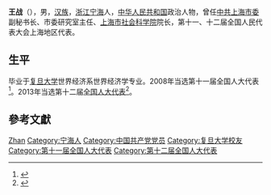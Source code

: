 '''王战'''（{{bd|1952年||}}），男，[[汉族|汉族]]，[[浙江|浙江]][[宁海|宁海]]人，[[中华人民共和国|中华人民共和国]]政治人物，曾任[[中共上海市委|中共上海市委]]副秘书长、市委研究室主任、[[上海市社会科学院|上海市社会科学院]]院长，第十一、十二届全国人民代表大会上海地区代表。

== 生平 ==
毕业于[[复旦大学|复旦大学]]世界经济系世界经济学专业。2008年当选第十一届全国人大代表<ref>{{cite news|title=全国人大代表信息-王战|url= http://210.82.31.1:8084/delegate/viewDelegate.action?dbid=110637|accessdate=2013-04-05|newspaper=全国人大网}}</ref>。2013年当选第十二届[[全国人大代表|全国人大代表]]<ref>{{cite news|title=全国人大代表信息-王战|url= http://210.82.31.1:8084/delegate/viewDelegate.action?dbid=120618|accessdate=2013-03-28|newspaper=全国人大网}}</ref>。

== 參考文獻 ==
{{reflist}}

{{中国政治人物小作品}}

{{Authority control}}
{{DEFAULTSORT:Wang王}}
[[Category:王姓|Zhan]]
[[Category:宁海人|Category:宁海人]]
[[Category:中国共产党党员|Category:中国共产党党员]]
[[Category:复旦大学校友|Category:复旦大学校友]]
[[Category:第十一届全国人大代表|Category:第十一届全国人大代表]]
[[Category:第十二届全国人大代表|Category:第十二届全国人大代表]]